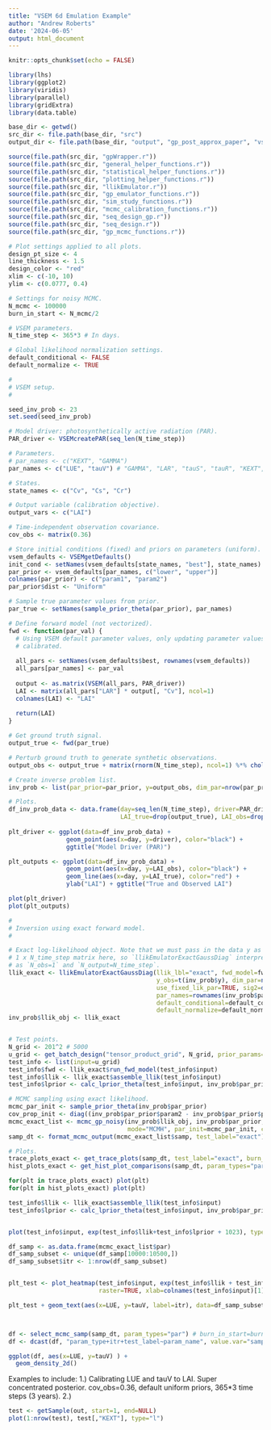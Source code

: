 ```yaml
---
title: "VSEM 6d Emulation Example"
author: "Andrew Roberts"
date: '2024-06-05'
output: html_document
---
```


```r
knitr::opts_chunk$set(echo = FALSE)

library(lhs)
library(ggplot2)
library(viridis)
library(parallel)
library(gridExtra)
library(data.table)

base_dir <- getwd()
src_dir <- file.path(base_dir, "src")
output_dir <- file.path(base_dir, "output", "gp_post_approx_paper", "vsem_6d")

source(file.path(src_dir, "gpWrapper.r"))
source(file.path(src_dir, "general_helper_functions.r"))
source(file.path(src_dir, "statistical_helper_functions.r"))
source(file.path(src_dir, "plotting_helper_functions.r"))
source(file.path(src_dir, "llikEmulator.r"))
source(file.path(src_dir, "gp_emulator_functions.r"))
source(file.path(src_dir, "sim_study_functions.r"))
source(file.path(src_dir, "mcmc_calibration_functions.r"))
source(file.path(src_dir, "seq_design_gp.r"))
source(file.path(src_dir, "seq_design.r"))
source(file.path(src_dir, "gp_mcmc_functions.r"))

# Plot settings applied to all plots. 
design_pt_size <- 4
line_thickness <- 1.5
design_color <- "red"
xlim <- c(-10, 10)
ylim <- c(0.0777, 0.4)

# Settings for noisy MCMC. 
N_mcmc <- 100000
burn_in_start <- N_mcmc/2

# VSEM parameters. 
N_time_step <- 365*3 # In days. 

# Global likelihood normalization settings. 
default_conditional <- FALSE
default_normalize <- TRUE

```

```r
#
# VSEM setup. 
#

seed_inv_prob <- 23
set.seed(seed_inv_prob)

# Model driver: photosynthetically active radiation (PAR). 
PAR_driver <- VSEMcreatePAR(seq_len(N_time_step))

# Parameters. 
# par_names <- c("KEXT", "GAMMA")
par_names <- c("LUE", "tauV") # "GAMMA", "LAR", "tauS", "tauR", "KEXT", "Av"

# States. 
state_names <- c("Cv", "Cs", "Cr")

# Output variable (calibration objective). 
output_vars <- c("LAI")

# Time-independent observation covariance.
cov_obs <- matrix(0.36)

# Store initial conditions (fixed) and priors on parameters (uniform). 
vsem_defaults <- VSEMgetDefaults()
init_cond <- setNames(vsem_defaults[state_names, "best"], state_names)
par_prior <- vsem_defaults[par_names, c("lower", "upper")]
colnames(par_prior) <- c("param1", "param2")
par_prior$dist <- "Uniform"

# Sample true parameter values from prior. 
par_true <- setNames(sample_prior_theta(par_prior), par_names)

# Define forward model (not vectorized). 
fwd <- function(par_val) {
  # Using VSEM default parameter values, only updating parameter values that are being 
  # calibrated. 
  
  all_pars <- setNames(vsem_defaults$best, rownames(vsem_defaults))
  all_pars[par_names] <- par_val
  
  output <- as.matrix(VSEM(all_pars, PAR_driver))
  LAI <- matrix(all_pars["LAR"] * output[, "Cv"], ncol=1)
  colnames(LAI) <- "LAI"
  
  return(LAI)
}

# Get ground truth signal.
output_true <- fwd(par_true)

# Perturb ground truth to generate synthetic observations. 
output_obs <- output_true + matrix(rnorm(N_time_step), ncol=1) %*% chol(cov_obs)

# Create inverse problem list. 
inv_prob <- list(par_prior=par_prior, y=output_obs, dim_par=nrow(par_prior))

# Plots. 
df_inv_prob_data <- data.frame(day=seq_len(N_time_step), driver=PAR_driver, 
                               LAI_true=drop(output_true), LAI_obs=drop(output_obs))
                               
plt_driver <- ggplot(data=df_inv_prob_data) + 
                geom_point(aes(x=day, y=driver), color="black") + 
                ggtitle("Model Driver (PAR)")

plt_outputs <- ggplot(data=df_inv_prob_data) +
                geom_point(aes(x=day, y=LAI_obs), color="black") + 
                geom_line(aes(x=day, y=LAI_true), color="red") + 
                ylab("LAI") + ggtitle("True and Observed LAI")

plot(plt_driver)
plot(plt_outputs)

```

```r
#
# Inversion using exact forward model. 
#

# Exact log-likelihood object. Note that we must pass in the data y as a 
# 1 x N_time_step matrix here, so `llikEmulatorExactGaussDiag` interprets this 
# as `N_obs=1` and `N_output=N_time_step`. 
llik_exact <- llikEmulatorExactGaussDiag(llik_lbl="exact", fwd_model=fwd, 
                                         y_obs=t(inv_prob$y), dim_par=nrow(inv_prob$par_prior),
                                         use_fixed_lik_par=TRUE, sig2=diag(cov_obs),
                                         par_names=rownames(inv_prob$par_prior), 
                                         default_conditional=default_conditional, 
                                         default_normalize=default_normalize)
inv_prob$llik_obj <- llik_exact


# Test points. 
N_grid <- 201^2 # 5000
u_grid <- get_batch_design("tensor_product_grid", N_grid, prior_params=inv_prob$par_prior)
test_info <- list(input=u_grid)
test_info$fwd <- llik_exact$run_fwd_model(test_info$input) 
test_info$llik <- llik_exact$assemble_llik(test_info$input)
test_info$lprior <- calc_lprior_theta(test_info$input, inv_prob$par_prior)

# MCMC sampling using exact likelihood. 
mcmc_par_init <- sample_prior_theta(inv_prob$par_prior)
cov_prop_init <- diag((inv_prob$par_prior$param2 - inv_prob$par_prior$param1)/12, nrow=inv_prob$dim_par)
mcmc_exact_list <- mcmc_gp_noisy(inv_prob$llik_obj, inv_prob$par_prior, N_itr=N_mcmc, 
                                 mode="MCMH", par_init=mcmc_par_init, cov_prop=cov_prop_init, adapt_scale_prop=FALSE)
samp_dt <- format_mcmc_output(mcmc_exact_list$samp, test_label="exact")

# Plots. 
trace_plots_exact <- get_trace_plots(samp_dt, test_label="exact", burn_in_start=75000) # , burn_in_start=burn_in_start) 
hist_plots_exact <- get_hist_plot_comparisons(samp_dt, param_types="par") # burn_in_start=burn_in_start

for(plt in trace_plots_exact) plot(plt) 
for(plt in hist_plots_exact) plot(plt)

```


```r
test_info$llik <- llik_exact$assemble_llik(test_info$input)
test_info$lprior <- calc_lprior_theta(test_info$input, inv_prob$par_prior)


plot(test_info$input, exp(test_info$llik+test_info$lprior + 1023), type="l", xlim=c(.5, .9))
```




```r

df_samp <- as.data.frame(mcmc_exact_list$par)
df_samp_subset <- unique(df_samp[10000:10500,])
df_samp_subset$itr <- 1:nrow(df_samp_subset)


plt_test <- plot_heatmap(test_info$input, exp(test_info$llik + test_info$lprior + 1000), point_coords=par_true,
                         raster=TRUE, xlab=colnames(test_info$input)[1], ylab=colnames(test_info$input)[2])

plt_test + geom_text(aes(x=LUE, y=tauV, label=itr), data=df_samp_subset, color="red")




```

```r

df <- select_mcmc_samp(samp_dt, param_types="par") # burn_in_start=burn_in_start
df <- dcast(df, "param_type+itr+test_label~param_name", value.var="sample")

ggplot(df, aes(x=LUE, y=tauV) ) +
  geom_density_2d()


```

Examples to include: 
1.) Calibrating LUE and tauV to LAI. Super concentrated posterior. cov_obs=0.36, default uniform priors, 
365*3 time steps (3 years). 
2.) 


```r

test <- getSample(out, start=1, end=NULL)
plot(1:nrow(test), test[,"KEXT"], type="l")

```



